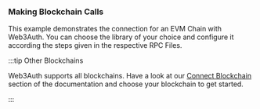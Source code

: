 ### Making Blockchain Calls

This example demonstrates the connection for an EVM Chain with Web3Auth. You can choose the library of your choice and configure it according the steps given in the respective RPC Files.

:::tip Other Blockchains

Web3Auth supports all blockchains. Have a look at our [Connect Blockchain](/connect-blockchain/) section of the documentation and choose your blockchain to get started.

:::

